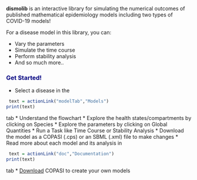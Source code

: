 
**dismolib** is an interactive library for simulating the numerical outcomes of published mathematical epidemiology models including two types of COVID-19 models!
  
  For a disease model in this library, you can:
  
  <ul>
  <li>Vary the parameters</li>
  <li>Simulate the time course</li>
  <li>Perform stability analysis</li>
  <li>And so much more.. </li>
  </ul> 
  
### <span style="color:navy">Get Started!</span>
 
* Select a disease in the 
```r
 text = actionLink("modelTab","Models")
print(text)
``` 
tab
* Understand the flowchart
* Explore the health states/compartments by clicking on Species
* Explore the parameters by clicking on Global Quantities
* Run a Task like Time Course or Stability Analysis
* Download the model as a COPASI (.cps) or an SBML (.xml) file to make changes
* Read more about each model and its analysis in 
```r
 text = actionLink("doc","Documentation")
print(text)
``` 
tab
* [Download](http://copasi.org/Download/) COPASI to create your own models
